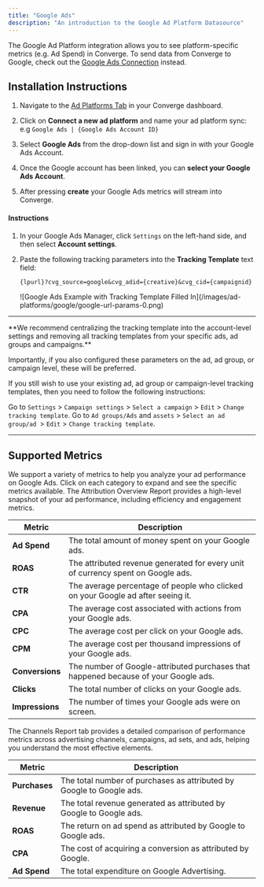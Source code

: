 ```yaml
---
title: "Google Ads"
description: "An introduction to the Google Ad Platform Datasource"
---
```


<Note> The Google Ad Platform integration allows you to see platform-specific metrics (e.g. Ad Spend) in Converge. 
To send data from Converge to Google, check out the [Google Ads Connection](/connections/integrations/google-ads) instead.</Note>

## Installation Instructions

<AccordionGroup >
<Accordion icon="list" title="Installation Instructions">

1. Navigate to the [Ad Platforms Tab](https://app.runconverge.com/-/ad-platforms) in your Converge dashboard.

2. Click on **Connect a new ad platform** and name your ad platform sync: e.g `Google Ads | {Google Ads Account ID}`

3. Select **Google Ads** from the drop-down list and sign in with your Google Ads Account.

4. Once the Google account has been linked, you can **select your Google Ads Account**. 

5. After pressing **create** your Google Ads metrics will stream into Converge.

</Accordion>
<Accordion icon="crosshairs" title="Set up your UTM Tracking Parameters">

#### Instructions 

1. In your Google Ads Manager, click `Settings` on the left-hand side, and then select **Account settings**.

2. Paste the following tracking parameters into the **Tracking Template** text field:
   ```
   {lpurl}?cvg_source=google&cvg_adid={creative}&cvg_cid={campaignid}
   ```
   <Frame>
   ![Google Ads Example with Tracking Template Filled In](/images/ad-platforms/google/google-url-params-0.png)
   </Frame>


---

<Note> 
 **We recommend centralizing the tracking template into the account-level settings and removing all tracking templates from your specific ads, ad groups and campaigns.** 
  
  Importantly, if you also configured these parameters on the ad, ad group, or campaign level, these will be preferred. 
 
 If you still wish to use your existing ad, ad group or campaign-level tracking templates, then you need to follow the following instructions: 
  
  <Accordion title="Set up campaign-level UTM Tracking Parameters"> Go to `Settings` > `Campaign settings` > `Select a campaign` > `Edit` > `Change tracking template`. </Accordion>
   <Accordion title="Set up ad or ad group level UTM Tracking Parameters">  Go to `Ad groups/Ads` and `assets` > `Select an ad group/ad `> `Edit` > `Change tracking template`. </Accordion>
 

</Note>

</Accordion>

</AccordionGroup> 

---
## Supported Metrics

We support a variety of metrics to help you analyze your ad performance on Google Ads. Click on each category to expand and see the specific metrics available.
<AccordionGroup>
<Accordion icon="chart-column" title="Overview Report">
The Attribution Overview Report provides a high-level snapshot of your ad performance, including efficiency and engagement metrics.

| Metric          | Description                                                                         |
| --------------- | ----------------------------------------------------------------------------------- |
| **Ad Spend**    | The total amount of money spent on your Google ads.                                 |
| **ROAS**        | The attributed revenue generated for every unit of currency spent on Google ads.    |
| **CTR**         | The average percentage of people who clicked on your Google ad after seeing it.     |
| **CPA**         | The average cost associated with actions from your Google ads.                      |
| **CPC**         | The average cost per click on your Google ads.                                      |
| **CPM**         | The average cost per thousand impressions of your Google ads.                       |
| **Conversions** | The number of Google-attributed purchases that happened because of your Google ads. |
| **Clicks**      | The total number of clicks on your Google ads.                                      |
| **Impressions** | The number of times your Google ads were on screen.                                 |

</Accordion>

<Accordion icon="network-wired" title="Channels Report">
The Channels Report tab provides a detailed comparison of performance metrics across advertising channels, campaigns, ad sets, and ads, helping you understand the most effective elements.

| Metric        | Description                                                          |
| ------------- | -------------------------------------------------------------------- |
| **Purchases** | The total number of purchases as attributed by Google to Google ads. |
| **Revenue**   | The total revenue generated as attributed by Google to Google ads.   |
| **ROAS**      | The return on ad spend as attributed by Google to Google ads.        |
| **CPA**       | The cost of acquiring a conversion as attributed by Google.          |
| **Ad Spend**  | The total expenditure on Google Advertising.                         |

</Accordion>
</AccordionGroup>